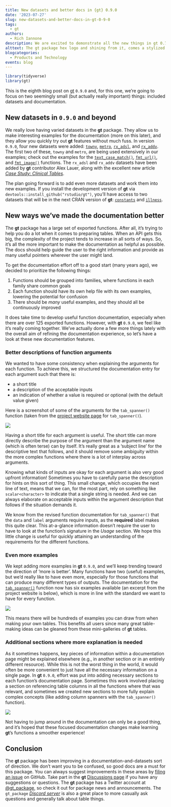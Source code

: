 ```yaml
---
title: New datasets and better docs in {gt} 0.9.0
date: '2023-07-27'
slug: new-datasets-and-better-docs-in-gt-0-9-0
tags:
  - gt
authors:
  - Rich Iannone
description: We are excited to demonstrate all the new things in gt 0.7.0. This release has so many new features and enhancements that unlock new ways for making tables.
alttext: The gt package hex logo and shining from it, comes a stylized table with cyan highlighting.
blogcategories:
  - Products and Technology
events: blog
---
```


```r
library(tidyverse)
library(gt)
```

This is the eighth blog post on [gt](https://gt.rstudio.com/) `0.9.0` and, for this one, we're going to focus on two seemingly small (but actually really important) things: included datasets and documentation. 

## New datasets in `0.9.0` and beyond

We really love having varied datasets in the **gt** package. They allow us to make interesting examples for the documentation (more on this later), and they allow you quickly try out **gt** features without much fuss. In version `0.9.0`, four new datasets were added: [`towny`](https://gt.rstudio.com/reference/towny.html), [`metro`](https://gt.rstudio.com/reference/metro.html), [`rx_adsl`](https://gt.rstudio.com/reference/rx_adsl.html), and [`rx_addv`](https://gt.rstudio.com/reference/rx_addv.html). The first two of these, `towny` and `metro`, are being used extensively in our examples; check out the examples for the [`text_case_match()`](https://gt.rstudio.com/reference/text_case_match.html), [`fmt_url()`](https://gt.rstudio.com/reference/fmt_url.html), and [`fmt_image()`](https://gt.rstudio.com/reference/fmt_image.html) functions. The `rx_adsl` and `rx_addv` datasets have been added by **gt** contributor Alex Lauer, along with the excellent new article [*Case Study: Clinical Tables*](https://gt.rstudio.com/articles/case-study-clinical-tables.html).

The plan going forward is to add even more datasets and work them into new examples. If you install the development version of **gt** via `devtools::install_github("rstudio/gt")`, you'll have access to two datasets that will be in the next CRAN version of **gt**: [`constants`](https://gt.rstudio.com/reference/constants.html) and [`illness`](https://gt.rstudio.com/reference/illness.html).

## New ways we've made the documentation better

The **gt** package has a large set of exported functions. After all, it’s trying to help you do a lot when it comes to preparing tables. When an API gets this big, the complexity of the project tends to increase in all sorts of ways. So, it’s all the more important to make the documentation as helpful as possible. The docs should help guide the user to the right information and provide as many useful pointers wherever the user might land.

To get the documentation effort off to a good start (many years ago), we decided to prioritize the following things:

1. Functions should be grouped into families, where functions in each family share common goals
2. Each function should have its own help file with its own examples, lowering the potential for confusion
3. There should be *many* useful examples, and they should all be continuously improved

It does take time to develop useful function documentation, especially when there are over 125 exported functions. However, with **gt** `0.9.0`, we feel like it's really coming together. We've actually done a few more things lately with the overall aim of refining the documentation experience, so let's have a look at these new documentation features.

### Better descriptions of function arguments

We wanted to have some consistency when explaining the arguments for each function. To achieve this, we structured the documentation entry for each argument such that there is:

- a short title
- a description of the acceptable inputs
- an indication of whether a value is required or optional (with the default value given)

Here is a screenshot of some of the arguments for the `tab_spanner()` function (taken from the [project website page](https://gt.rstudio.com/reference/tab_spanner.html) for `tab_spanner()`).

![](z08-documentation-arguments.png)

Having a short title for each argument is useful. The short title can more directly describe the purpose of the argument than the argument name (which is often terse) can by itself. It's really great as a 'subject line' for the descriptive text that follows, and it should remove some ambiguity within the more complex functions where there is a lot of interplay across arguments.

Knowing what kinds of inputs are okay for each argument is also very good upfront information! Sometimes you have to carefully parse the description for hints on this sort of thing. This small change, which occupies the next line of text, means that we can, for the most part, rely on something like `scalar<character>` to indicate that a single string is needed. And we can always elaborate on acceptable inputs within the argument description that follows if the situation demands it.

We know from the revised function documentation for `tab_spanner()` that the `data` and `label` arguments require inputs, as the **required** label makes this quite clear. This at-a-glance information doesn't require the user to have to look at the function's signature in the *Usage* section. We hope this little change is useful for quickly attaining an understanding of the requirements for the different functions.

### Even more examples

We kept adding more examples in **gt** `0.9.0`, and we'll keep trending toward the direction of 'more is better'. Many functions have two (useful) examples, but we'd really like to have even more, especially for those functions that can produce many different types of outputs. The documentation for the [`tab_spanner()`](https://gt.rstudio.com/reference/tab_spanner.html) function now has six examples available (an excerpt from the project website is below), which is more in line with the standard we want to have for every function.

![](z08-documentation-examples.png)

This means there will be hundreds of examples you can draw from when making your own tables. This benefits all users since many great table-making ideas can be gleaned from these mini-galleries of **gt** tables.

### Additional sections where more explanation is needed

As it sometimes happens, key pieces of information within a documentation page might be explained elsewhere (e.g., in another section or in an entirely different resource). While this is not the worst thing in the world, it would often be more convenient to just have all the necessary information on a single page. In **gt** `0.9.0`, effort was put into adding necessary sections to each function's documentation page. Sometimes this work involved placing a section on referencing table columns in all the functions where that was relevant, and sometimes we created new sections to more fully explain complex concepts (like adding column spanners with the `tab_spanner()` function).  

![](z08-documentation-sections.png)

Not having to jump around in the documentation can only be a good thing, and it's hoped that these focused documentation changes make learning **gt**'s functions a smoother experience!

## Conclusion

The **gt** package has been improving in a documentation-and-datasets sort of direction. We don't want you to be confused, so good docs are a must for this package. You can always suggest improvements in these areas by [filing an issue](https://github.com/rstudio/gt/issues) on GitHub. Take part in the **gt** [Discussions page](https://github.com/rstudio/gt/discussions) if you have any suggestions or questions. The **gt** package has a Twitter account at [@gt_package](https://twitter.com/gt_package), so check it out for package news and announcements. The `gt_package` [*Discord server*](https://discord.gg/Ux7nrcXHVV) is also a great place to more casually ask questions and generally talk about table things.